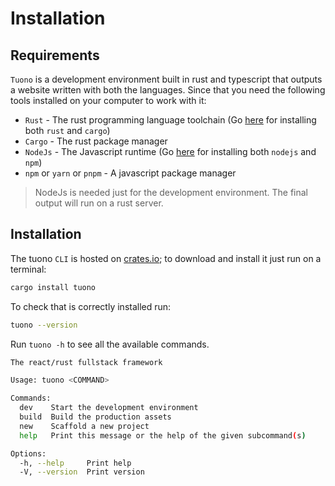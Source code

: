 
<Head>
  <title>Tuono - Installation</title>
</Head>

<Breadcrumbs>
  <Element label="Installation" />
</Breadcrumbs>

# Installation

## Requirements

`Tuono` is a development environment built in rust and typescript that outputs a website written with both the
languages. Since that you need the following tools installed on your computer to work with it:

- `Rust` - The rust programming language toolchain (Go [here](https://rustup.rs/) for installing both `rust` and `cargo`)
- `Cargo` - The rust package manager
- `NodeJs` - The Javascript runtime (Go [here](https://nodejs.org/en/download/package-manager) for installing both `nodejs` and `npm`)
- `npm` or `yarn` or `pnpm` - A javascript package manager

> NodeJs is needed just for the development environment. The final output will run on a rust server.

## Installation

The tuono `CLI` is hosted on [crates.io](https://crates.io/crates/tuono); to download and install it just run on a terminal:

```bash
cargo install tuono
```

To check that is correctly installed run:

```bash
tuono --version
```

Run `tuono -h` to see all the available commands.

```bash
The react/rust fullstack framework

Usage: tuono <COMMAND>

Commands:
  dev    Start the development environment
  build  Build the production assets
  new    Scaffold a new project
  help   Print this message or the help of the given subcommand(s)

Options:
  -h, --help     Print help
  -V, --version  Print version
```
